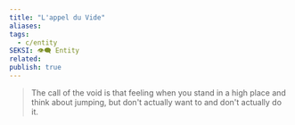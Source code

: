 ```yaml
---
title: "L'appel du Vide"
aliases: 
tags:
  - c/entity
SEKSI: 👁️‍🗨️ Entity
related:
publish: true
---
```

> The call of the void is that feeling when you stand in a high place and think about jumping, but don't actually want to and don't actually do it.
